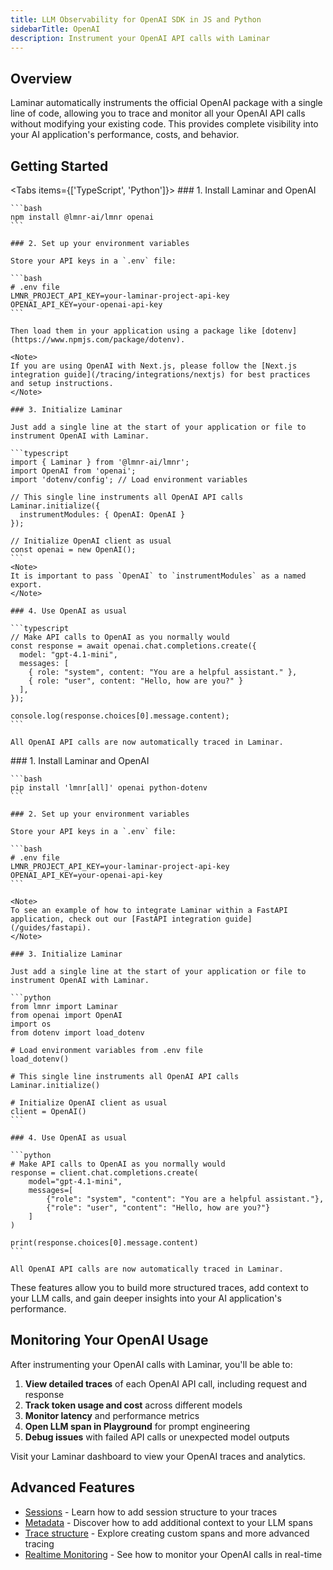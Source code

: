 ```yaml
---
title: LLM Observability for OpenAI SDK in JS and Python
sidebarTitle: OpenAI
description: Instrument your OpenAI API calls with Laminar
---
```


## Overview

Laminar automatically instruments the official OpenAI package with a single line of code, allowing you to trace and monitor all your OpenAI API calls without modifying your existing code. This provides complete visibility into your AI application's performance, costs, and behavior.

## Getting Started

<Tabs items={['TypeScript', 'Python']}>
  <Tab title="TypeScript">
    ### 1. Install Laminar and OpenAI

    ```bash
    npm install @lmnr-ai/lmnr openai
    ```

    ### 2. Set up your environment variables

    Store your API keys in a `.env` file:

    ```bash
    # .env file
    LMNR_PROJECT_API_KEY=your-laminar-project-api-key
    OPENAI_API_KEY=your-openai-api-key
    ```

    Then load them in your application using a package like [dotenv](https://www.npmjs.com/package/dotenv).

    <Note>
    If you are using OpenAI with Next.js, please follow the [Next.js integration guide](/tracing/integrations/nextjs) for best practices and setup instructions.
    </Note>

    ### 3. Initialize Laminar

    Just add a single line at the start of your application or file to instrument OpenAI with Laminar.

    ```typescript
    import { Laminar } from '@lmnr-ai/lmnr';
    import OpenAI from 'openai';
    import 'dotenv/config'; // Load environment variables

    // This single line instruments all OpenAI API calls
    Laminar.initialize({
      instrumentModules: { OpenAI: OpenAI }
    });

    // Initialize OpenAI client as usual
    const openai = new OpenAI();
    ```
    <Note>
    It is important to pass `OpenAI` to `instrumentModules` as a named export.
    </Note>

    ### 4. Use OpenAI as usual

    ```typescript
    // Make API calls to OpenAI as you normally would
    const response = await openai.chat.completions.create({
      model: "gpt-4.1-mini",
      messages: [
        { role: "system", content: "You are a helpful assistant." },
        { role: "user", content: "Hello, how are you?" }
      ],
    });

    console.log(response.choices[0].message.content);
    ```

    All OpenAI API calls are now automatically traced in Laminar.
  </Tab>
  <Tab title="Python">
    ### 1. Install Laminar and OpenAI

    ```bash
    pip install 'lmnr[all]' openai python-dotenv
    ```

    ### 2. Set up your environment variables

    Store your API keys in a `.env` file:

    ```bash
    # .env file
    LMNR_PROJECT_API_KEY=your-laminar-project-api-key
    OPENAI_API_KEY=your-openai-api-key
    ```

    <Note>
    To see an example of how to integrate Laminar within a FastAPI application, check out our [FastAPI integration guide](/guides/fastapi).
    </Note>

    ### 3. Initialize Laminar

    Just add a single line at the start of your application or file to instrument OpenAI with Laminar.

    ```python
    from lmnr import Laminar
    from openai import OpenAI
    import os
    from dotenv import load_dotenv

    # Load environment variables from .env file
    load_dotenv()

    # This single line instruments all OpenAI API calls
    Laminar.initialize()

    # Initialize OpenAI client as usual
    client = OpenAI()
    ```

    ### 4. Use OpenAI as usual

    ```python
    # Make API calls to OpenAI as you normally would
    response = client.chat.completions.create(
        model="gpt-4.1-mini",
        messages=[
            {"role": "system", "content": "You are a helpful assistant."},
            {"role": "user", "content": "Hello, how are you?"}
        ]
    )

    print(response.choices[0].message.content)
    ```

    All OpenAI API calls are now automatically traced in Laminar.
  </Tab>
</Tabs>

These features allow you to build more structured traces, add context to your LLM calls, and gain deeper insights into your AI application's performance.

## Monitoring Your OpenAI Usage

After instrumenting your OpenAI calls with Laminar, you'll be able to:

1. **View detailed traces** of each OpenAI API call, including request and response
2. **Track token usage and cost** across different models
3. **Monitor latency** and performance metrics
4. **Open LLM span in Playground** for prompt engineering
5. **Debug issues** with failed API calls or unexpected model outputs

Visit your Laminar dashboard to view your OpenAI traces and analytics.

## Advanced Features

- [Sessions](/tracing/manual-instrumentation#sessions) - Learn how to add session structure to your traces
- [Metadata](/tracing/structure/metadata) - Discover how to add additional context to your LLM spans
- [Trace structure](/tracing/structure) - Explore creating custom spans and more advanced tracing
- [Realtime Monitoring](/tracing/realtime) - See how to monitor your OpenAI calls in real-time
